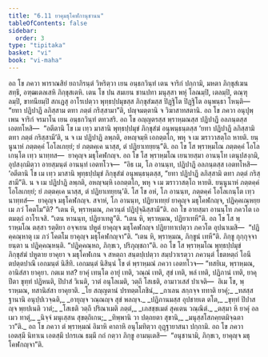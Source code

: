 ```yaml
---
title: "6.11 ยาคุมธุโคฬกานุชานน"
tableOfContents: false
sidebar:
  order: 3
type: "tipitaka"
basket: "vi"
book: "vi-maha"
---
```



<DynamicBreadcrumb />

<Division number="282" book="vi-maha">

<Paragraph number="1278" book="vi-maha">
อถ โข ภควา พาราณสิยํ ยถาภิรนฺตํ วิหริตฺวา เยน อนฺธกวินฺทํ เตน จาริกํ ปกฺกามิ, มหตา ภิกฺขุสํเฆน สทฺธึ, อฑฺฒเตลเสหิ ภิกฺขุสเตหิ. เตน โข ปน สมเยน ชานปทา มนุสฺสา พหุํ โลณมฺปิ, เตลมฺปิ, ตณฺฑุลมฺปิ, ขาทนียมฺปิ สกเฏสุ อาโรเปตฺวา พุทฺธปฺปมุขสฺส ภิกฺขุสํฆสฺส ปิฏฺฐิโต ปิฏฺฐิโต อนุพนฺธา โหนฺติ—  “ยทา ปฏิปาฏึ ลภิสฺสาม ตทา ภตฺตํ กริสฺสามา”ติ, ปญฺจมตฺตานิ จ วิฆาสาทสตานิ.
</Paragraph>

<Paragraph number="1279" book="vi-maha">
อถ โข ภควา อนุปุพฺเพน จาริกํ จรมาโน เยน อนฺธกวินฺทํ ตทวสริ. อถ โข อญฺญตรสฺส พฺราหฺมณสฺส ปฏิปาฏึ อลภนฺตสฺส เอตทโหสิ—  “อตีตานิ โข เม เทฺว มาสานิ พุทฺธปฺปมุขํ ภิกฺขุสํฆํ อนุพนฺธนฺตสฺส ‘ยทา ปฏิปาฏึ ลภิสฺสามิ ตทา ภตฺตํ กริสฺสามี’ติ, น จ เม ปฏิปาฏิ ลพฺภติ, อหญฺจมฺหิ เอกตฺตโก, พหุ จ เม ฆราวาสตฺโถ หายติ. ยนฺนูนาหํ ภตฺตคฺคํ โอโลเกยฺยํ; ยํ ภตฺตคฺเค นาสฺส, ตํ ปฏิยาเทยฺยนฺ”ติ. อถ โข โส พฺราหฺมโณ ภตฺตคฺคํ โอโลเกนฺโต เทฺว นาทฺทส—  ยาคุญฺจ มธุโคฬกญฺจ. อถ โข โส พฺราหฺมโณ เยนายสฺมา อานนฺโท เตนุปสงฺกมิ, อุปสงฺกมิตฺวา อายสฺมนฺตํ อานนฺทํ เอตทโวจ—  “อิธ เม, โภ อานนฺท, ปฏิปาฏึ อลภนฺตสฺส เอตทโหสิ—  ‘อตีตานิ โข เม เทฺว มาสานิ พุทฺธปฺปมุขํ ภิกฺขุสํฆํ อนุพนฺธนฺตสฺส, “ยทา ปฏิปาฏึ ลภิสฺสามิ ตทา ภตฺตํ กริสฺสามี”ติ. น จ เม ปฏิปาฏิ ลพฺภติ, อหญฺจมฺหิ เอกตฺตโก, พหุ จ เม ฆราวาสตฺโถ หายติ. ยนฺนูนาหํ ภตฺตคฺคํ โอโลเกยฺยํ; ยํ ภตฺตคฺเค นาสฺส, ตํ ปฏิยาเทยฺยนฺ’ติ. โส โข อหํ, โภ อานนฺท, ภตฺตคฺคํ โอโลเกนฺโต เทฺว นาทฺทสํ—  ยาคุญฺจ มธุโคฬกญฺจ. สจาหํ, โภ อานนฺท, ปฏิยาเทยฺยํ ยาคุญฺจ มธุโคฬกญฺจ, ปฏิคฺคเณฺหยฺย เม ภวํ โคตโม”ติ? “เตน หิ, พฺราหฺมณ, ภควนฺตํ ปฏิปุจฺฉิสฺสามี”ติ. อถ โข อายสฺมา อานนฺโท ภควโต เอตมตฺถํ อาโรเจสิ. “เตน หานนฺท, ปฏิยาเทตู”ติ. “เตน หิ, พฺราหฺมณ, ปฏิยาเทหี”ติ.
</Paragraph>

<Paragraph number="1280" book="vi-maha">
อถ โข โส พฺราหฺมโณ ตสฺสา รตฺติยา อจฺจเยน ปหูตํ ยาคุญฺจ มธุโคฬกญฺจ ปฏิยาทาเปตฺวา ภควโต อุปนาเมสิ—  “ปฏิคฺคณฺหาตุ เม ภวํ โคตโม ยาคุญฺจ มธุโคฬกญฺจา”ติ. “เตน หิ, พฺราหฺมณ, ภิกฺขูนํ เทหี”ติ. ภิกฺขู กุกฺกุจฺจายนฺตา น ปฏิคฺคณฺหนฺติ. “ปฏิคฺคณฺหถ, ภิกฺขเว, ปริภุญฺชถา”ติ. อถ โข โส พฺราหฺมโณ พุทฺธปฺปมุขํ ภิกฺขุสํฆํ ปหูตาย ยาคุยา จ มธุโคฬเกน จ สหตฺถา สนฺตปฺเปตฺวา สมฺปวาเรตฺวา ภควนฺตํ โธตหตฺถํ โอนีตปตฺตปาณึ เอกมนฺตํ นิสีทิ. เอกมนฺตํ นิสินฺนํ โข ตํ พฺราหฺมณํ ภควา เอตทโวจ—
</Paragraph>

<Paragraph number="1281" book="vi-maha">
“ทสยิเม, พฺราหฺมณ, อานิสํสา ยาคุยา. กตเม ทส? ยาคุํ เทนฺโต อายุํ เทติ, วณฺณํ เทติ, สุขํ เทติ, พลํ เทติ, ปฏิภานํ เทติ, ยาคุ ปีตา ขุทฺทํ ปฏิหนติ, ปิปาสํ วิเนติ, วาตํ อนุโลเมติ, วตฺถึ โสเธติ, อามาวเสสํ ปาเจติ—  อิเม โข, พฺราหฺมณ, ทสานิสํสา ยาคุยาติ.
</Paragraph>

<Paragraph number="1282" type="verses" book="vi-maha">
_โย สญฺญตานํ ปรทตฺตโภชินํ,_  
_กาเลน สกฺกจฺจ ททาติ ยาคุํ;_  
_ทสสฺส ฐานานิ อนุปฺปเวจฺฉติ,_  
_อายุญฺจ วณฺณญฺจ สุขํ พลญฺจ._  

</Paragraph>

<Paragraph number="1283" type="verses" book="vi-maha">
_ปฏิภานมสฺส อุปชายเต ตโต,_  
_ขุทฺทํ ปิปาสญฺจ พฺยปเนติ วาตํ;_  
_โสเธติ วตฺถึ ปริณาเมติ ภตฺตํ,_  
_เภสชฺชเมตํ สุคเตน วณฺณิตํ._  

</Paragraph>

<Paragraph number="1284" type="verses" book="vi-maha">
_ตสฺมา หิ ยาคุํ อลเมว ทาตุํ,_  
_นิจฺจํ มนุเสฺสน สุขตฺถิเกน;_  
_ทิพฺพานิ วา ปตฺถยตา สุขานิ,_  
_มนุสฺสโสภคฺยตมิจฺฉตา วา”ติ._  

</Paragraph>

<Paragraph number="1285" book="vi-maha">
อถ โข ภควา ตํ พฺราหฺมณํ อิมาหิ คาถาหิ อนุโมทิตฺวา อุฏฺฐายาสนา ปกฺกามิ. อถ โข ภควา เอตสฺมึ นิทาเน เอตสฺมึ ปกรเณ ธมฺมึ กถํ กตฺวา ภิกฺขู อามนฺเตสิ—  “อนุชานามิ, ภิกฺขเว, ยาคุญฺจ มธุโคฬกญฺจา”ติ.
</Paragraph>
</Division>
